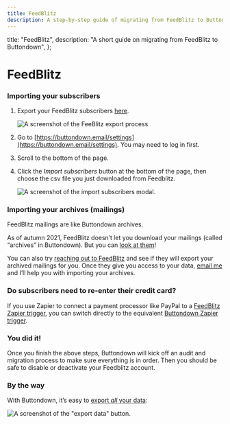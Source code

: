 ```yaml
---
title: FeedBlitz
description: A step-by-step guide of migrating from FeedBlitz to Buttondown
---
```




  title: "FeedBlitz",
  description: "A short guide on migrating from FeedBlitz to Buttondown",
};

# FeedBlitz

### Importing your subscribers

1. Export your FeedBlitz subscribers [here](https://support.feedblitz.com/support/solutions/articles/43000476095-how-to-export-subscribers-from-a-list).

   ![A screenshot of the FeeBlitz export process](/images/migration-guides/feedblitz-export.png)

2. Go to [https://buttondown.email/settings](https://buttondown.email/settings). You may need to log in first.
3. Scroll to the bottom of the page.
4. Click the _Import subscribers_ button at the bottom of the page, then choose the csv file you just downloaded from Feedblitz.

   ![A screenshot of the import subscribers modal.](/images/import-subscribers.png)

### Importing your archives (mailings)

<Notice variant="info">FeedBlitz mailings are like Buttondown archives.</Notice>

As of autumn 2021, FeedBlitz doesn’t let you download your mailings (called “archives” in Buttondown). But you can [look at them](https://support.feedblitz.com/support/solutions/articles/43000075553-where-are-my-archived-mailings-)!

You can also try [reaching out to FeedBlitz](https://www.feedblitz.com/contact) and see if they will export your archived mailings for you. Once they give you access to your data, [email me](mailto:justin@buttondown.email) and I’ll help you with importing your archives.

### Do subscribers need to re-enter their credit card?

If you use Zapier to connect a payment processor like PayPal to a [FeedBlitz Zapier trigger](https://zapier.com/apps/feedblitz/integrations), you can switch directly to the equivalent [Buttondown Zapier trigger](https://zapier.com/apps/buttondown/integrations).

### You did it!

Once you finish the above steps, Buttondown will kick off an audit and migration process to make sure everything is in order. Then you should be safe to disable or deactivate your Feedblitz account.

### By the way

With Buttondown, it’s easy to [export _all_ your data](https://docs.buttondown.email/odds-and-ends/data-exports):

![A screenshot of the "export data" button.](/images/exporting.png)
